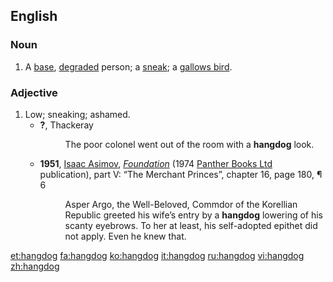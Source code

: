 ==English==
===Noun===
{{en-noun}}
# A [[base]], [[degrade]]d person; a [[sneak]]; a [[gallows bird]].

===Adjective===
{{en-adj|-}}

# Low; sneaking; ashamed.
#* '''?''', Thackeray
#*: The poor colonel went out of the room with a '''hangdog''' look.
#* '''1951''', [[w:Isaac Asimov|Isaac Asimov]], ''[[w:Foundation (novel)|Foundation]]'' (1974 [[w:Panther Books|Panther Books Ltd]] publication), part V: “The Merchant Princes”, chapter 16, page 180, ¶ 6
#*: Asper Argo, the Well-Beloved, Commdor of the Korellian Republic greeted his wife’s entry by a '''hangdog''' lowering of his scanty eyebrows. To her at least, his self-adopted epithet did not apply. Even he knew that.

[[et:hangdog]]
[[fa:hangdog]]
[[ko:hangdog]]
[[it:hangdog]]
[[ru:hangdog]]
[[vi:hangdog]]
[[zh:hangdog]]